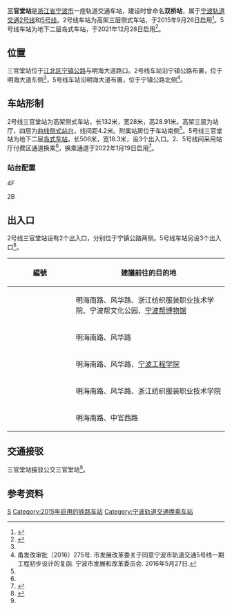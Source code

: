 {{Otheruses|三官堂站}}
{{Infobox station
| name = 三官堂站
| eng_name = Sanguantang Station
| linecolour = {{NingboRT color|2|s}}
| linecolour2 = {{NingboRT color|5|s}}
| type = [[地铁站|地铁站]]
| image = 20190510三官堂站站台.jpg
| caption = 2号线三官堂站往栎社国际机场方向站台
| address = [[宁镇公路_(浙江)|宁镇公路]]、明海大道路口
| borough = [[浙江省|浙江省]][[宁波市|宁波市]][[江北区_(宁波市)|江北区]]
| country = {{CHN}}
| coordinates = {{coord|format=dms|display=inline,title|Region:CN_Railway_Station}}
| owned = [[宁波市轨道交通集团有限公司|宁波市轨道交通集团]]
| operator = 宁波市轨道交通集团运营分公司
| line = {{NingboRT Sign|2|full}}<br />{{NingboRT Sign|5|full}}
| distance = 
| platform = {{NingboRT Sign|2|short}} 2个[[侧式站台|侧式站台]]<br />{{NingboRT Sign|5|short}} 1个[[岛式站台|岛式站台]]
| tracks = {{NingboRT Sign|2|short}} 2条<br />{{NingboRT Sign|5|short}} 2条
| bus_routes = <!--公交线路-->
| bus_stands = <!--公交站数量-->
| connections = <!--换乘交通-->
| structure = {{NingboRT Sign|2|short}} 高架车站<br />{{NingboRT Sign|5|short}} 地下车站
| hall = {{NingboRT Sign|2|short}} 高架站厅<br />{{NingboRT Sign|5|short}} 地下站厅
| Interchange = 
| elevator = 2部
| exits = 2个
| disabled = <!--无障碍设施-->
| depth = <!--车站埋深-->
| levels = {{NingboRT Sign|2|short}} 高架4层<br />{{NingboRT Sign|5|short}} 地下2层
| architect = 
| architectural_style = 
| colour = {{NingboRT Sign|2|short}} {{colorbox|#FF8000|border=black}} 橙色
| status = {{NingboRT Sign|2|short}} 在用<br />{{NingboRT Sign|5|short}} 在用
| built = {{Start date|2012|10|df=y}}
| opened = {{NingboRT Sign|2|short}} {{NingboRT Dater|ymd|line=2}}<br/>{{NingboRT Sign|5|short}} {{NingboRT Dater|ymd|line=5}}
| closed = 
| former = 
| passengers = 
| pass_year = 
| pass_rank = 
| station_hours =
| hours = {{NingboRT Station Time|2,5|清栎|0:6|栎清|0:43|兴布|0:2|布兴|0:46}}
| first = {{collapsible list
  | title = 　
  | {{NingboRT Sign|2|short}}<br />{{NingboRT Time|2红栎F|0:13}}<br />{{NingboRT Time|2栎红F|0:42}}<br />{{NingboRT Sign|5|short}}<br />{{NingboRT Time|5兴布F|0:2}}<br />{{NingboRT Time|5布兴F|0:46}}
}}
| last = {{collapsible list
  | title = 　
  | {{NingboRT Sign|2|short}}<br />{{NingboRT Time|2红栎L|0:13}}<br />{{NingboRT Time|2栎红L|0:42}}<br />{{NingboRT Sign|5|short}}<br />{{NingboRT Time|5兴布F|0:2}}<br />{{NingboRT Time|5布兴F|0:46}}
}}
| adjacent = {{s-rail-start}}
{{s-rail|title=NingboRT}}
{{s-line new|system=NingboRT|line=2|previous=路林|next=宁波大学}}
{{s-line new|system=NingboRT|line=5|previous=盎孟港|next=兴庄路}}
{{end box}}
| route_map =
}}
'''三官堂站'''是[[浙江省|浙江省]][[宁波市|宁波市]]一座轨道交通车站，建设时曾命名'''双桥站'''，属于[[宁波轨道交通2号线|宁波轨道交通2号线]]和[[宁波轨道交通5号线|5号线]]。2号线车站为高架三层侧式车站，于2015年9月26日启用<ref name="main-2">{{cite web|url=http://news.cnnb.com.cn/system/2010/12/23/006790463.shtml|title=2号线车站设计人性化而有宁波味 效果图抢先看|author=陈锦源|publisher=中国宁波网|date=2010-12-23|accessdate=2011-01-21|archive-date=2010-12-31|archive-url=https://web.archive.org/web/20101231035729/http://news.cnnb.com.cn/system/2010/12/23/006790463.shtml|dead-url=no}}</ref>。5号线车站为地下二层岛式车站，于2021年12月28日启用<ref name="m5p1-open">{{cite web|title=宁波轨道交通5号线一期12月28日10点开通运营|url=http://news.cnnb.com.cn/system/2021/12/27/030316516.shtml|publisher=中国宁波网|author=张燕|date=2021-12-27|accessdate=2021-12-27|archive-date=2021-12-27|archive-url=https://web.archive.org/web/20211227112837/http://news.cnnb.com.cn/system/2021/12/27/030316516.shtml|dead-url=no}}</ref>。

== 位置 ==
三官堂站位于[[江北区_(宁波市)|江北区]][[宁镇公路_(浙江)|宁镇公路]]与明海大道路口。2号线车站沿宁镇公路布置，位于明海大道东侧<ref name="main-2" />，5号线车站沿明海大道布置，位于宁镇公路北侧<ref name="main-5">甬发改审批〔2016〕275号. 市发展改革委关于同意宁波市轨道交通5号线一期工程初步设计的复函. 宁波市发展和改革委员会. 2016年5月27日.</ref>。

== 车站形制 ==
2号线三官堂站为高架侧式车站，长132米，宽28米，高28.91米。高架三层为站厅，四层为[[侧式站台|曲线侧式站台]]，线间距4.2米。附属站房位于车站南侧<ref name="main-2" />。5号线三官堂站为地下二层[[岛式车站|岛式车站]]，长506米，宽18.3米，设3个出入口。2、5号线间采用站厅付费区通道换乘<ref name="main-5" />，换乘通道于2022年1月19日启用<ref>{{cite web|url=http://news.cnnb.com.cn/system/2022/01/18/030322615.shtml|title=宁波轨道交通5号线三官堂站换乘通道19日起投入使用|publisher=中国宁波网|date=2022-01-18|accessdate=2022-01-18|archive-date=2022-01-26|archive-url=https://web.archive.org/web/20220126180407/http://news.cnnb.com.cn/system/2022/01/18/030322615.shtml}}</ref>。

=== 站台配置 ===
; 4F
{{RenderStations|system=NingboRT|
{{RailStStart|北}}
{{RailStPlatform|侧d}}
{{RailStLine|1|1|dir=l|{{NingboRT Sign|2}} $$路林$$・{{NingboRT Terminus|2|left}}方向}}
{{RailStLine|2|2|dir=r|{{NingboRT Sign|2}} $$宁波大学$$・{{NingboRT Terminus|2|right}}方向}}
{{RailStPlatform|侧u}}
{{RailStEnd|南}}
}}
; 2B
{{RenderStations|system=NingboRT|
{{RailStStart|西}}
{{RailStLine|1|1|dir=l|{{NingboRT Sign|5}} $$盎孟港$$・{{NingboRT Terminus|5|left}}方向}}
{{RailStPlatform|岛}}
{{RailStLine|2|2|dir=r|{{NingboRT Sign|5}} {{NingboRT Terminus|5|right}}方向}}
{{RailStEnd|东}}
}}

== 出入口 ==
2号线三官堂站设有2个出入口，分别位于宁镇公路两侧。5号线车站另设3个出入口<ref name="query">{{cite web |url=http://www.nbmetro.com/line_info.php |title=宁波轨道交通 > 乘客服务 > 综合查询 |publisher=宁波市轨道交通集团有限公司 |accessdate=2015-09-27 |deadurl=yes |archiveurl=https://web.archive.org/web/20150922060232/http://www.nbmetro.com/line_info.php |archivedate=2015-09-22 }}</ref>。
{| class="wikitable"
! width=135px | 編號 !! 建議前往的目的地
|-
| {{NingboRT Exit|A}}
| 明海南路、风华路、浙江纺织服装职业技术学院、宁波帮文化公园、[[宁波帮博物馆|宁波帮博物馆]]
|-
| {{NingboRT Exit|B|comment=LDE}}
| 明海南路、风华路
|-
| {{NingboRT Exit|C}}
| 明海南路、风华路、[[宁波工程学院|宁波工程学院]]
|-
| {{NingboRT Exit|D}}
| 明海南路、风华路、浙江纺织服装职业技术学院
|-
| {{NingboRT Exit|E}}
| 明海南路、中官西路
|}

== 交通接驳 ==
三官堂站接驳公交三官堂站<ref name="query" />。

== 参考资料 ==
{{commonscat|Sanguantang Station (Ningbo)}}
{{reflist}}

{{宁波轨道交通2号线|S}}
{{宁波轨道交通5号线|S}}

[[Category:宁波市江北区轨道交通车站|S]]
[[Category:2015年启用的铁路车站|Category:2015年启用的铁路车站]]
[[Category:宁波轨道交通换乘车站|Category:宁波轨道交通换乘车站]]